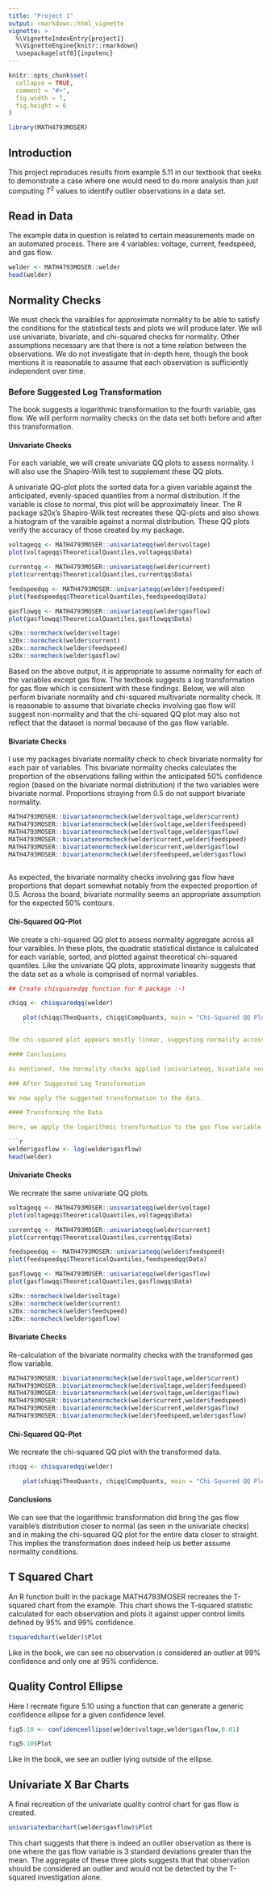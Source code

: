 ```yaml
---
title: "Project 1"
output: rmarkdown::html_vignette
vignette: >
  %\VignetteIndexEntry{project1}
  %\VignetteEngine{knitr::rmarkdown}
  \usepackage[utf8]{inputenc}
---
```


```r
knitr::opts_chunk$set(
  collapse = TRUE,
  comment = "#>",
  fig.width = 7,
  fig.height = 6
)
```

```r
library(MATH4793MOSER)
```

## Introduction

This project reproduces results from example 5.11 in our textbook that seeks to demonstrate a case where one would need to do more analysis than just computing $T^2$ values to identify outlier observations in a data set.

## Read in Data

The example data in question is related to certain measurements made on an automated process. There are 4 variables: voltage, current, feedspeed, and gas flow.

```r
welder <- MATH4793MOSER::welder
head(welder)
```
## Normality Checks

We must check the varaibles for approximate normality to be able to satisfy the conditions for the statistical tests and plots we will produce later. We will use univariate, bivariate, and chi-squared checks for normality. Other assumptions necessary are that there is not a time relation between the observations. We do not investigate that in-depth here, though the book mentions it is reasonable to assume that each observation is sufficiently independent over time.

### Before Suggested Log Transformation

The book suggests a logarithmic transformation to the fourth variable, gas flow. We will perform normality checks on the data set both before and after this transformation.

#### Univariate Checks

For each variable, we will create univariate QQ plots to assess normality. I will also use the Shapiro-Wilk test to supplement these QQ plots.

A univariate QQ-plot plots the sorted data for a given variable against the anticipated, evenly-spaced quantiles from a normal distribution. If the variable is close to normal, this plot will be approximately linear. The R package s20x's Shapiro-Wilk test recreates these QQ-plots and also shows a histogram of the varaible against a normal distribution. These QQ plots verify the accuracy of those created by my package.

```r
voltageqq <- MATH4793MOSER::univariateqq(welder$voltage)
plot(voltageqq$TheoreticalQuantiles,voltageqq$Data)

currentqq <- MATH4793MOSER::univariateqq(welder$current)
plot(currentqq$TheoreticalQuantiles,currentqq$Data)

feedspeedqq <- MATH4793MOSER::univariateqq(welder$feedspeed)
plot(feedspeedqq$TheoreticalQuantiles,feedspeedqq$Data)

gasflowqq <- MATH4793MOSER::univariateqq(welder$gasflow)
plot(gasflowqq$TheoreticalQuantiles,gasflowqq$Data)

s20x::normcheck(welder$voltage)
s20x::normcheck(welder$current)
s20x::normcheck(welder$feedspeed)
s20x::normcheck(welder$gasflow)
```

Based on the above output, it is appropriate to assume normality for each of the variables except gas flow. The textbook suggests a log transformation for gas flow which is consistent with these findings. Below, we will also perform bivariate normality and chi-squared multivariate normality check. It is reasonable to assume that bivariate checks involving gas flow will suggest non-normality and that the chi-squared QQ plot may also not reflect that the dataset is normal because of the gas flow variable.

#### Bivariate Checks

I use my packages bivariate normality check to check bivariate normality for each pair of variables. This bivariate normality checks calculates the proportion of the observations falling within the anticipated 50% confidence region (based on the bivariate normal distribution) if the two variables were bivariate normal. Proportions straying from 0.5 do not support bivariate normality.

```r

MATH4793MOSER::bivariatenormcheck(welder$voltage,welder$current)
MATH4793MOSER::bivariatenormcheck(welder$voltage,welder$feedspeed)
MATH4793MOSER::bivariatenormcheck(welder$voltage,welder$gasflow)
MATH4793MOSER::bivariatenormcheck(welder$current,welder$feedspeed)
MATH4793MOSER::bivariatenormcheck(welder$current,welder$gasflow)
MATH4793MOSER::bivariatenormcheck(welder$feedspeed,welder$gasflow)
  
```

As expected, the bivariate normality checks involving gas flow have proportions that depart somewhat notably from the expected proportion of 0.5. Across the board, bivariate normality seems an appropriate assumption for the expected 50% contours.

#### Chi-Squared QQ-Plot

We create a chi-squared QQ plot to assess normality aggregate across all four varaibles. In these plots, the quadratic statistical distance is calulcated for each variable, sorted, and plotted against theoretical chi-squared quantiles. Like the univariate QQ plots, approximate linearity suggests that the data set as a whole is comprised of normal variables.

```r

## Create chisquaredqq function for R package :-)

chiqq <- chisquaredqq(welder)

    plot(chiqq$TheoQuants, chiqq$CompQuants, main = "Chi-Squared QQ Plot", xlab = "Theoretical Quantiles", ylab = "Computed Quantiles")
    ```

The chi-squared plot appears mostly linear, suggesting normality across the data set.

#### Conclusions

As mentioned, the normality checks applied (univariateqq, bivariate normal, and a chi-squared qq plot) suggest it would be reasonable to assume the varaibles are distributed normally. Only the gas flow variable may need further attention. It's univariate qq plot was the least linear and bivaraite nromal checks involving it departed the most notably from the expected 50% proportion of data. For these reasons, we will apply a natural log transformation to that variable specifically.

### After Suggested Log Transformation

We now apply the suggested transformation to the data.

#### Transforming the Data

Here, we apply the logarithmic transformation to the gas flow variable and perform the same normality checks to assure that the transformation makes the gas flow variable more normal than it was prior.

```r
welder$gasflow <- log(welder$gasflow)
head(welder)
```


#### Univariate Checks

We recreate the same univariate QQ plots.

```r
voltageqq <- MATH4793MOSER::univariateqq(welder$voltage)
plot(voltageqq$TheoreticalQuantiles,voltageqq$Data)

currentqq <- MATH4793MOSER::univariateqq(welder$current)
plot(currentqq$TheoreticalQuantiles,currentqq$Data)

feedspeedqq <- MATH4793MOSER::univariateqq(welder$feedspeed)
plot(feedspeedqq$TheoreticalQuantiles,feedspeedqq$Data)

gasflowqq <- MATH4793MOSER::univariateqq(welder$gasflow)
plot(gasflowqq$TheoreticalQuantiles,gasflowqq$Data)

s20x::normcheck(welder$voltage)
s20x::normcheck(welder$current)
s20x::normcheck(welder$feedspeed)
s20x::normcheck(welder$gasflow)
```


#### Bivariate Checks

Re-calculation of the bivariate normality checks with the transformed gas flow variable.

```r
MATH4793MOSER::bivariatenormcheck(welder$voltage,welder$current)
MATH4793MOSER::bivariatenormcheck(welder$voltage,welder$feedspeed)
MATH4793MOSER::bivariatenormcheck(welder$voltage,welder$gasflow)
MATH4793MOSER::bivariatenormcheck(welder$current,welder$feedspeed)
MATH4793MOSER::bivariatenormcheck(welder$current,welder$gasflow)
MATH4793MOSER::bivariatenormcheck(welder$feedspeed,welder$gasflow)
```


#### Chi-Squared QQ-Plot

We recreate the chi-squared QQ plot with the transformed data.

```r
chiqq <- chisquaredqq(welder)

    plot(chiqq$TheoQuants, chiqq$CompQuants, main = "Chi-Squared QQ Plot", xlab = "Theoretical Quantiles", ylab = "Computed Quantiles")
```


#### Conclusions

We can see that the logarithmic transformation did bring the gas flow varaible's distribution closer to normal (as seen in the univariate checks) and in making the chi-squared QQ plot for the entire data closer to straight. This implies the transformation does indeed help us better assume normality conditions.

## T Squared Chart

An R function built in the package MATH4793MOSER recreates the T-squared chart from the example. This chart shows the T-squared statistic calculated for each observation and plots it against upper control limits defined by 95% and 99% confidence.

```r
tsquaredchart(welder)$Plot
```

Like in the book, we can see no observation is considered an outlier at 99% confidence and only one at 95% confidence.

## Quality Control Ellipse

Here I recreate figure 5.10 using a function that can generate a generic confidence ellipse for a given confidence level.

```r
fig5.10 <- confidenceellipse(welder$voltage,welder$gasflow,0.01)

fig5.10$Plot

```

Like in the book, we see an outlier lying outside of the ellipse.

## Univariate X Bar Charts

A final recreation of the univariate quality control chart for gas flow is created.

```r
univariatexbarchart(welder$gasflow)$Plot
```

This chart suggests that there is indeed an outlier observation as there is one where the gas flow variable is 3 standard deviations greater than the mean. The aggregate of these three plots suggests that that observation should be considered an outlier and would not be detected by the T-squared investigation alone.

